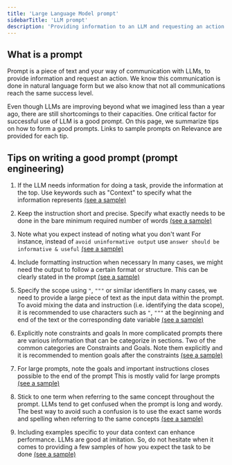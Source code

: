 ```yaml
---
title: 'Large Language Model prompt'
sidebarTitle: 'LLM prompt'
description: 'Providing information to an LLM and requesting an action'
---
```


## What is a prompt
Prompt is a piece of text and your way of communication with LLMs, 
to provide information and request an action. 
We know this communication is done in natural language form but we also know
that not all communications reach the same success level.

Even though LLMs are improving beyond what we imagined less than a year ago, 
there are still shortcomings to their capacities. 
One critical factor for successful use of LLM is a good prompt. On this page,
we summarize tips on how to form a good prompts. Links to sample prompts 
on Relevance are provided for each tip.

## Tips on writing a good prompt (prompt engineering)
1. If the LLM needs information for doing a task, provide the information at
the top. Use keywords such as "Context" to specify what the information represents
[(see a sample)](/templates/gpt-on-my-files#large-language-model-llm)

2. Keep the instruction short and precise. Specify what exactly needs to be done
in the bare minimum required number of words 
[(see a sample)](/templates/gpt-on-my-files#large-language-model-llm)

3. Note what you expect instead of noting what you don't want
For instance, instead of `avoid uninformative output` use `answer should be informative & useful`
[(see a sample)](/templates/gpt-on-my-website#large-language-model-llm)

4. Include formatting instruction when necessary
In many cases, we might need the output to follow a certain format or structure. 
This can be clearly stated in the prompt 
[(see a sample)](/templates/extract-data-from-pdf#large-language-model-llm)

5. Specify the scope using `"`, `"""` or similar identifiers
In many cases, we need to provide a large piece of text as the input data within the prompt.
To avoid mixing the data and instruction (i.e. identifying the data scope), it is recommended
to use characters such as `"`, `"""` at the beginning and end of the text or the corresponding
date variable [(see a sample)](/templates/extract-data-from-pdf#large-language-model-llm)

6. Explicitly note constraints and goals
In more complicated prompts there are various information that can be categorize in sections.
Two of the common categories are Constraints and Goals. Note them explicitly and it is recommended
to mention goals after the constraints
[(see a sample)](/templates/category-tag-suggester#large-language-model-llm)

7. For large prompts, note the goals and important instructions closes possible to the end of the prompt
This is mostly valid for large prompts
[(see a sample)](/templates/text-categorizer-classifier#large-language-model-llm)

8. Stick to one term when referring to the same concept throughout the prompt. LLMs tend to get confused
when the prompt is long and wordy. The best way to avoid such a confusion is to use the exact same words
and spelling when referring to the same concepts
[(see a sample)](/templates/text-categorizer-classifier#large-language-model-llm)

9. Including examples specific to your data context can enhance performance. LLMs are good at imitation.
So, do not hesitate when it comes to providing a few samples of how you expect the task to be done
[(see a sample)](/templates/sentiment-analysis#large-language-model-llm)